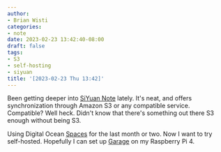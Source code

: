 ```yaml
---
author:
- Brian Wisti
categories:
- note
date: 2023-02-23 13:42:40-08:00
draft: false
tags:
- S3
- self-hosting
- siyuan
title: '[2023-02-23 Thu 13:42]'
---
```


Been getting deeper into [SiYuan Note][siyuan] lately.
It's neat, and offers synchronization through Amazon S3 or any compatible service.
Compatible?
Well heck.
Didn't know that there's something out there S3 enough without being S3.

Using Digital Ocean [Spaces][do-spaces] for the last month or two.
Now I want to try self-hosted.
Hopefully I can set up [Garage][garage] on my Raspberry Pi 4.

[do-spaces]: https://www.digitalocean.com/products/spaces
[siyuan]: https://b3log.org/siyuan
[garage]: https://garagehq.deuxfleurs.fr